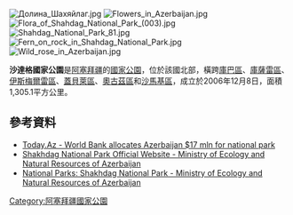 {{coord|40|55|26|N|48|15|10|E|display=title}}
[[Image:Долина_Шахяйлаг.jpg|right]]
[[Image:Flowers_in_Azerbaijan.jpg|right]]
[[Image:Flora_of_Shahdag_National_Park_(003).jpg|right]]
[[Image:Shahdag_National_Park_81.jpg|right]]
[[Image:Fern_on_rock_in_Shahdag_National_Park.jpg|right]]
[[Image:Wild_rose_in_Azerbaijan.jpg|right]]

'''沙達格國家公園'''是[[阿塞拜疆|阿塞拜疆]]的[[國家公園|國家公園]]，位於該國北部，橫跨[[庫巴區|庫巴區]]、[[庫薩雷區|庫薩雷區]]、[[伊斯梅爾雷區|伊斯梅爾雷區]]、[[蓋貝萊區|蓋貝萊區]]、[[奧古茲區|奧古茲區]]和[[沙馬基區|沙馬基區]]，成立於2006年12月8日，面積1,305.1平方公里。

==參考資料==
* [http://today.az/news/business/41034.html Today.Az - World Bank allocates Azerbaijan $17 mln for national park] {{Wayback|url=http://today.az/news/business/41034.html |date=20190701182607 }}
* [https://web.archive.org/web/20120901095540/http://www.eco.gov.az/en/shahdag/ Shakhdag National Park Official Website - Ministry of Ecology and Natural Resources of Azerbaijan]
* [https://web.archive.org/web/20110726115322/http://www.eco.gov.az/en/milliparklar-shahdag.php National Parks: Shakhdag National Park - Ministry of Ecology and Natural Resources of Azerbaijan]

{{Azerbaijan-geo-stub}}
[[Category:阿塞拜疆國家公園|Category:阿塞拜疆國家公園]]